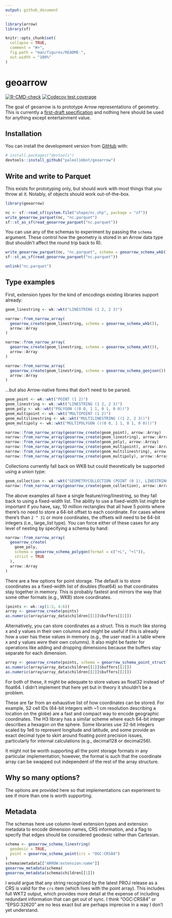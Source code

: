 ```yaml
---
output: github_document
---
```


<!-- README.md is generated from README.Rmd. Please edit that file -->

```r
library(arrow)
library(sf)

knitr::opts_chunk$set(
  collapse = TRUE,
  comment = "#>",
  fig.path = "man/figures/README-",
  out.width = "100%"
)
```

# geoarrow

<!-- badges: start -->
[![R-CMD-check](https://github.com/paleolimbot/geoarrow/workflows/R-CMD-check/badge.svg)](https://github.com/paleolimbot/geoarrow/actions)
[![Codecov test coverage](https://codecov.io/gh/paleolimbot/geoarrow/branch/master/graph/badge.svg)](https://codecov.io/gh/paleolimbot/geoarrow?branch=master)
<!-- badges: end -->

The goal of geoarrow is to prototype Arrow representations of geometry. This is currently a [first-draft specification](https://github.com/jorisvandenbossche/geo-arrow-spec/blob/geo-arrow-format-initial/format.md) and nothing here should be used for anything except entertainment value.

## Installation

You can install the development version from [GitHub](https://github.com/) with:

``` r
# install.packages("devtools")
devtools::install_github("paleolimbot/geoarrow")
```

## Write and write to Parquet

This exists for prototyping only, but should work with most things that you throw at it. Notably, sf objects should work out-of-the-box.

```r
library(geoarrow)

nc <- sf::read_sf(system.file("shape/nc.shp", package = "sf"))
write_geoarrow_parquet(nc, "nc.parquet")
sf::st_as_sf(read_geoarrow_parquet("nc.parquet"))
```

You can use any of the schemas to experiment by passing the `schema` argument. These control how the geometry is stored in an Arrow data type (but shouldn't affect the round trip back to R).

```r
write_geoarrow_parquet(nc, "nc.parquet", schema = geoarrow_schema_wkb())
sf::st_as_sf(read_geoarrow_parquet("nc.parquet"))
```

```r
unlink("nc.parquet")
```

## Type examples

First, extension types for the kind of encodings existing libraries support already:

```r
geom_linestring <- wk::wkt("LINESTRING (1 2, 2 3)")

narrow::from_narrow_array(
  geoarrow_create(geom_linestring, schema = geoarrow_schema_wkb()),
  arrow::Array
)

narrow::from_narrow_array(
  geoarrow_create(geom_linestring, schema = geoarrow_schema_wkt()),
  arrow::Array
)

narrow::from_narrow_array(
  geoarrow_create(geom_linestring, schema = geoarrow_schema_geojson()),
  arrow::Array
)
```

...but also Arrow-native forms that don't need to be parsed.

```r
geom_point <- wk::wkt("POINT (1 2)")
geom_linestring <- wk::wkt("LINESTRING (1 2, 2 3)")
geom_poly <- wk::wkt("POLYGON ((0 0, 1 1, 0 1, 0 0))")
geom_multipoint <- wk::wkt("MULTIPOINT (1 2)")
geom_multilinestring <- wk::wkt("MULTILINESTRING ((1 2, 2 3))")
geom_multipoly <- wk::wkt("MULTIPOLYGON (((0 0, 1 1, 0 1, 0 0)))")

narrow::from_narrow_array(geoarrow_create(geom_point), arrow::Array)
narrow::from_narrow_array(geoarrow_create(geom_linestring), arrow::Array)
narrow::from_narrow_array(geoarrow_create(geom_poly), arrow::Array)
narrow::from_narrow_array(geoarrow_create(geom_multipoint), arrow::Array)
narrow::from_narrow_array(geoarrow_create(geom_multilinestring), arrow::Array)
narrow::from_narrow_array(geoarrow_create(geom_multipoly), arrow::Array)
```

Collections currently fall back on WKB but could theoretically be supported using a union type:

```r
geom_collection <- wk::wkt("GEOMETRYCOLLECTION (POINT (0 1), LINESTRING (1 1, 2 2))")
narrow::from_narrow_array(geoarrow_create(geom_collection), arrow::Array)
```

The above examples all have a single feature/ring/linestring, so they fall back to using a fixed-width list. The ability to use a fixed-width list might be important if you have, say, 10 million rectangles that all have 5 points where there's no need to store a 64-bit offset to each coordinate. For cases where there's than `2 ^ 31` or more coordinates, the offsets will need to be 64-bit integers (i.e., large_list type). You can force either of these cases for any level of nesting by specifying a schema by hand:

```r
narrow::from_narrow_array(
  geoarrow_create(
    geom_poly,
    schema = geoarrow_schema_polygon(format = c("+L", "+l")),
    strict = TRUE
  ),
  arrow::Array
)
```

There are a few options for point storage. The default is to store coordinates as a fixed-width list of doubles (float64) so that coordinates stay together in memory. This is probably fastest and mirrors the way that some other formats (e.g., WKB) store coordinates.

```r
(points <- wk::xy(1:3, 4:6))
array <- geoarrow_create(points)
as.numeric(array$array_data$children[[1]]$buffers[[2]])
```

Alternatively, you can store coordinates as a struct. This is much like storing x and y values in their own columns and might be useful if this is already how a user has these values in memory (e.g., the user read in a table where x and y values *were* their own columns). It also might be faster for operations like adding and dropping dimensions because the buffers stay separate for each dimension.

```r
array <- geoarrow_create(points, schema = geoarrow_schema_point_struct())
as.numeric(array$array_data$children[[1]]$buffers[[2]])
as.numeric(array$array_data$children[[2]]$buffers[[2]])
```

For both of these, it might be adequate to store values as float32 instead of float64. I didn't implement that here yet but in theory it shouldn't be a problem.

These are far from an exhaustive list of how coordinates can be stored. For example, S2 cell IDs (64-bit integers with ~1 cm resolution describing a location on the globe) are a fast and compact way to encode geographic coordinates. The H3 library has a similar scheme where each 64-bit integer describes a hexagon on the sphere. Some libraries use 32-bit integers scaled by 1e6 to represent longitude and latitude, and some provide an exact decimal type to skirt around floating point precision issues, particularly for internal calculations (e.g., decimal128 or decimal256).

It might not be worth supporting all the point storage formats in any particular implementation; however, the format is such that the coordinate array can be swapped out independent of the rest of the array structure.

## Why so many options?

The options are provided here so that implementations can experiment to see if more than one is worth supporting.

## Metadata

The schemas here use column-level extension types and extension metadata to encode dimension names, CRS information, and a flag to specify that edges should be considered geodesic rather than Cartesian.

```r
schema <- geoarrow_schema_linestring(
  geodesic = TRUE,
  point = geoarrow_schema_point(crs = "OGC:CRS84")
)
schema$metadata[["ARROW:extension:name"]]
geoarrow_metadata(schema)
geoarrow_metadata(schema$children[[1]])
```

I would argue that any string recognized by the latest PROJ release as a CRS is valid for the `crs` item (which lives with the point array). This includes full WKT2 output, which provides more detail at the expense of including redundant information that can get out of sync. I think "OGC:CRS84" or "EPSG:32620" are no less exact but are perhaps imprecise in a way I don't yet understand.
